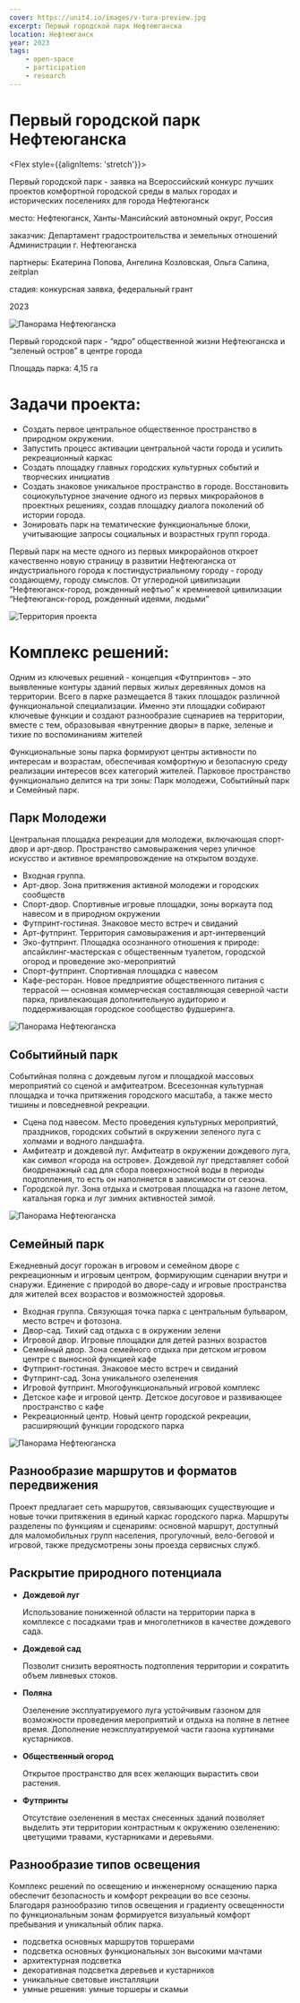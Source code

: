 ```yaml
---
cover: https://unit4.io/images/v-tura-preview.jpg
excerpt: Первый городской парк Нефтеюганска
location: Нефтеюганск
year: 2023
tags:
    - open-space
    - participation
    - research
---
```

# Первый городской парк Нефтеюганска

<Flex style={{alignItems: 'stretch'}}>
<Flex col>

Первый городской парк - заявка на Всероссийский конкурс лучших проектов комфортной городской среды в малых городах и исторических поселениях для города Нефтеюганск

</Flex>

<div>
<p><BlackHighlight>место:</BlackHighlight> Нефтеюганск, Ханты-Мансийский автономный округ, Россия</p>

<p><BlackHighlight>заказчик:</BlackHighlight> Департамент градостроительства и земельных отношений Администрации г. Нефтеюганска</p>

<p><BlackHighlight>партнеры:</BlackHighlight> Екатерина Попова, Ангелина Козловская, Ольга Сапина, zeitplan</p>

<p><BlackHighlight>стадия:</BlackHighlight> конкурсная заявка, федеральный грант</p>

2023
</div>
</Flex>

<WideBlock>
<Image src="/images/nefteyugansk-01.jpg" width={1920} height={1080} alt="Панорама Нефтеюганска" /> 
</WideBlock>

Первый городской парк - “ядро” общественной жизни Нефтеюганска и “зеленый остров” в центре города

Площадь парка: 4,15 га

# Задачи проекта: 

- Создать первое центральное общественное пространство в природном окружении.
- Запустить процесс активации центральной части города и усилить рекреационный каркас
- Создать площадку главных городских культурных событий и творческих инициатив
- Создать знаковое уникальное пространство в городе. Восстановить социокультурное значение одного из первых микрорайонов в проектных решениях, создав площадку диалога поколений об истории города.
- Зонировать парк на тематические функциональные блоки, учитывающие запросы социальных и возрастных групп города.

Первый парк на месте одного из первых микрорайонов откроет качественно новую страницу в развитии Нефтеюганска от индустриального города к постиндустриальному городу - городу создающему, городу смыслов.
От углеродной цивилизации “Нефтеюганск-город, рожденный нефтью” к кремниевой цивилизации “Нефтеюганск-город, рожденный идеями, людьми”

<Image src="/images/nefteyugansk-02.jpg" width={1920} height={1279} alt="Территория проекта" /> 

# Комплекс решений:
Одним из ключевых решений - концепция «Футпринтов» – это выявленные контуры зданий первых жилых деревянных домов на территории. Всего в парке размещается 8 таких площадок различной функциональной специализации. Именно эти площадки собирают ключевые функции и создают разнообразие сценариев на территории, вместе с тем, образовывая «внутренние дворы» в парке, зеленые и тихие по воспоминаниям жителей

Функциональные зоны парка формируют центры активности по интересам и возрастам, обеспечивая комфортную и безопасную среду реализации интересов всех категорий жителей. Парковое пространство функционально делится на три зоны: Парк молодежи, Событийный парк и Семейный парк.

## Парк Молодежи

Центральная площадка рекреации для молодежи, включающая спорт-двор и арт-двор. Пространство самовыражения через уличное искусство и активное времяпровождение на открытом воздухе. 

- Входная группа.
- Арт-двор. Зона притяжения активной молодежи и городских сообществ 
- Спорт-двор. Спортивные игровые площадки, зоны воркаута под навесом и в природном окружении 
- Футпринт-гостиная. Знаковое место встреч и свиданий 
- Арт-футпринт.  Территория самовыражения и арт-интервенций 
- Эко-футпринт. Площадка осознанного отношения к природе: апсайклинг-мастерская с общественным туалетом, городской огород и проведение эко-мероприятий 
- Спорт-футпринт. Спортивная площадка с навесом 
- Кафе-ресторан. Новое предприятие общественного питания с террасой — основная коммерческая составляющая северной части парка, привлекающая дополнительную аудиторию и поддерживающая городское сообщество фудшеринга.

<WideBlock>
<Image src="/images/nefteyugansk-03.jpg" width={1920} height={1120} alt="Панорама Нефтеюганска" /> 
</WideBlock>

## Событийный парк

Событийная поляна с дождевым лугом и площадкой массовых мероприятий со сценой и амфитеатром. Всесезонная культурная площадка и точка притяжения городского масштаба, а также место тишины и повседневной рекреации.

- Сцена под навесом.  Место проведения культурных мероприятий, праздников, городских событий в окружении зеленого луга с холмами и водного ландшафта.
- Амфитеатр и дождевой луг. Амфитеатр в окружении дождевого луга, как символ «города на острове». Дождевой луг представляет собой биодренажный сад для сбора поверхностной воды в периоды подтопления, то есть он наполняется в зависимости от сезона. 
- Городской луг. Зона отдыха и смотровая площадка на газоне летом, катальная горка и луг зимних активностей зимой.

<WideBlock>
<Image src="/images/nefteyugansk-04.jpg" width={1920} height={1080} alt="Панорама Нефтеюганска" /> 
</WideBlock>

## Семейный парк 

Ежедневный досуг горожан в игровом и семейном дворе с рекреационным и игровым центром, формирующим сценарии внутри и снаружи. Единение с природой во дворе-саду и игровые пространства для жителей всех возрастов и возможностей здоровья. 

- Входная группа. Cвязующая точка парка с центральным бульваром, место встреч и фотозона. 
- Двор-сад. Тихий сад отдыха с в окружении зелени 
- Игровой двор. Игровые площадки для детей разных возрастов 
- Семейный двор. Зона семейного отдыха при детском игровом центре с выносной функцией кафе 
- Футпринт-гостиная. Знаковое место встреч и свиданий 
- Футпринт-сад. Зона уникального озеленения 
- Игровой футпринт. Многофункциональный игровой комплекс 
- Детское кафе и игровой центр. Детское досуговое и развивающее пространство с кафе
- Рекреационный центр. Новый центр городской рекреации, расширяющий функции городского парка

<WideBlock>
<Image src="/images/nefteyugansk-05.jpg" width={1920} height={1120} alt="Панорама Нефтеюганска" /> 
</WideBlock>

## Разнообразие маршрутов и форматов передвижения

Проект предлагает сеть маршрутов, связывающих существующие и новые точки притяжения в единый каркас городского парка. Маршруты разделены по функциям и сценариям: основной маршрут, доступный для маломобильных групп населения, прогулочный, вело-беговой и игровой, также предусмотрены зоны проезда сервисных служб.

## Раскрытие природного потенциала

- **Дождевой луг**

    Использование пониженной области на территории парка в комплексе с посадками трав и многолетников в качестве дождевого сада. 
- **Дождевой сад**

    Позволит снизить вероятность подтопления территории и сократить объем ливневых стоков. 
- **Поляна**

    Озеленение эксплуатируемого луга устойчивым газоном для возможности проведения мероприятий и отдыха на поляне в летнее время. Дополнение неэксплуатируемой части газона куртинами кустарников. 
- **Общественный огород**

    Открытое пространство для всех желающих вырастить свои растения. 
- **Футпринты**

    Отсутствие озеленения в местах снесенных зданий позволяет выделить эти территории контрастным к окружению озеленению: цветущими травами, кустарниками и деревьями. 

## Разнообразие типов освещения

Комплекс решений по освещению и инженерному оснащению парка обеспечит безопасность и комфорт рекреации во все сезоны. Благодаря разнообразию типов освещения и градиенту освещенности по функциональным зонам формируется визуальный комфорт пребывания и уникальный облик парка. 

- подсветка основных маршрутов торшерами
- подсветка основных функциональных зон высокими мачтами
- архитектурная подсветка
- декоративная подсветка деревьев и кустарников
- уникальные световые инсталляции
- умные решения: умные торшеры и скамьи


<Carousel>
	<Image src="/images/nefteyugansk-06-1.jpg" alt="" />
    <Image src="/images/nefteyugansk-06-2.jpg" alt="" />
</Carousel>
